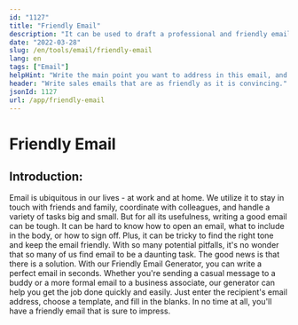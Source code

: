 ```yaml
---
id: "1127"
title: "Friendly Email"
description: "It can be used to draft a professional and friendly email to a colleague or client."
date: "2022-03-28"
slug: /en/tools/email/friendly-email
lang: en
tags: ["Email"]
helpHint: "Write the main point you want to address in this email, and then we'll create a friendly email based on it."
header: "Write sales emails that are as friendly as it is convincing."
jsonId: 1127
url: /app/friendly-email
---
```


# Friendly Email

## Introduction:

Email is ubiquitous in our lives - at work and at home. We utilize it to stay in touch with friends and family, coordinate with colleagues, and handle a variety of tasks big and small. But for all its usefulness, writing a good email can be tough. It can be hard to know how to open an email, what to include in the body, or how to sign off. Plus, it can be tricky to find the right tone and keep the email friendly. With so many potential pitfalls, it's no wonder that so many of us find email to be a daunting task. The good news is that there is a solution. With our Friendly Email Generator, you can write a perfect email in seconds. Whether you're sending a casual message to a buddy or a more formal email to a business associate, our generator can help you get the job done quickly and easily. Just enter the recipient's email address, choose a template, and fill in the blanks. In no time at all, you'll have a friendly email that is sure to impress.
